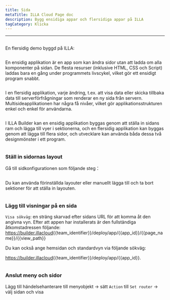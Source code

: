 ```yaml
---
title: Sida
metaTitle: ILLA Cloud Page doc
description: Bygg ensidiga appar och flersidiga appar på ILLA
tagCategory: Klicka
---
```


* * *

## <Heading hidden>Sida</Heading>

En flersidig demo byggd på ILLA: 

<img src='https://cdn.illacloud.com/official-website/img/docs/assemble/page1.gif' alt="" />

En ensidig applikation är en app som kan ändra sidor utan att ladda om alla komponenter på sidan. De flesta resurser (inklusive HTML, CSS och Script) laddas bara en gång under programmets livscykel, vilket gör ett ensidigt program snabbt.

<img src='https://cdn.illacloud.com/official-website/img/docs/assemble/page2.png' alt="" />

I en flersidig applikation, varje ändring, t.ex. att visa data eller skicka tillbaka data till serverförfrågningar som renderar en ny sida från servern. Multisideapplikationen har några få nivåer, vilket gör applikationsstrukturen enkel och enkel för användarna.

<img src='https://cdn.illacloud.com/official-website/img/docs/assemble/page3.png' alt="" />

I ILLA Builder kan en ensidig applikation byggas genom att ställa in sidans ram och lägga till vyer i sektionerna, och en flersidig applikation kan byggas genom att lägga till flera sidor, och utvecklare kan använda båda dessa två designmönster i ett program.

<img src='https://cdn.illacloud.com/official-website/img/docs/assemble/page4.png' alt="" />

### Ställ in sidornas layout

Gå till sidkonfigurationen som följande steg：

<img src='https://cdn.illacloud.com/official-website/img/docs/assemble/page5.png' alt="" />

Du kan använda förinställda layouter eller manuellt lägga till och ta bort sektioner för att ställa in layouten. 

<img src='https://cdn.illacloud.com/official-website/img/docs/assemble/page6.gif' alt="" />

### Lägg till visningar på en sida

`Visa sökväg`: en sträng skarvad efter sidans URL för att komma åt den angivna vyn. Efter att appen har installerats är den fullständiga åtkomstadressen följande: https://builder.illacloud<unk>{{team_identifier}}/deploy/app/{{app_id}}/{{page_name}}/{{view_path}}

Du kan också ange hemsidan och standardvyn via följande sökväg:

https://builder.illacloud<unk>{{team_identifier}}/deploy/app/{{app_id}}. 

<img src='https://cdn.illacloud.com/official-website/img/docs/assemble/page7.png' alt="" />

### Anslut meny och sidor

Lägg till händelsehanterare till menyobjekt → sätt `Action` till `Set router` → välj sidan och visa

<img src='https://cdn.illacloud.com/official-website/img/docs/assemble/page8.gif' alt="" />
